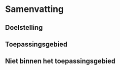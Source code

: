 # Samenvatting

## Doelstelling


## Toepassingsgebied


## Niet binnen het toepassingsgebied

<!--
En waar vinden we deze informatie dan, indien ze beschikbaar is?
-->
